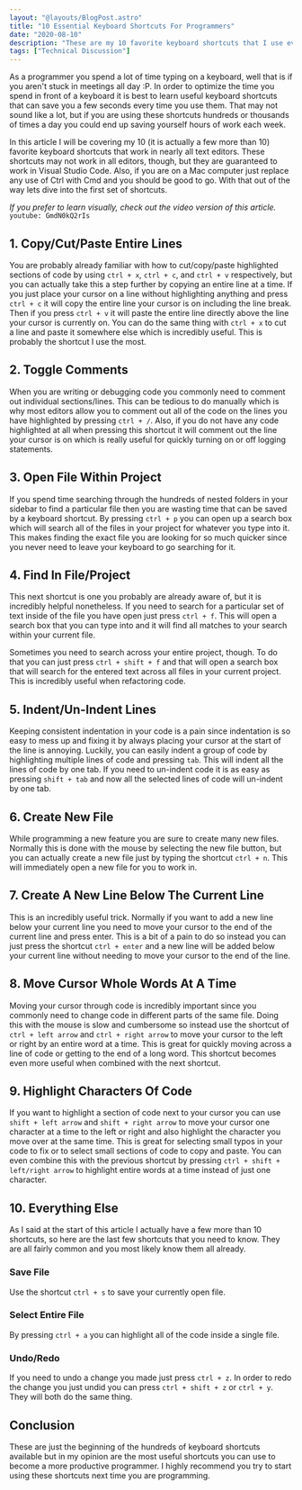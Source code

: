 ```yaml
---
layout: "@layouts/BlogPost.astro"
title: "10 Essential Keyboard Shortcuts For Programmers"
date: "2020-08-10"
description: "These are my 10 favorite keyboard shortcuts that I use everyday as a programmer."
tags: ["Technical Discussion"]
---
```


As a programmer you spend a lot of time typing on a keyboard, well that is if you aren't stuck in meetings all day :P. In order to optimize the time you spend in front of a keyboard it is best to learn useful keyboard shortcuts that can save you a few seconds every time you use them. That may not sound like a lot, but if you are using these shortcuts hundreds or thousands of times a day you could end up saving yourself hours of work each week.

In this article I will be covering my 10 (it is actually a few more than 10) favorite keyboard shortcuts that work in nearly all text editors. These shortcuts may not work in all editors, though, but they are guaranteed to work in Visual Studio Code. Also, if you are on a Mac computer just replace any use of Ctrl with Cmd and you should be good to go. With that out of the way lets dive into the first set of shortcuts.

_If you prefer to learn visually, check out the video version of this article._
`youtube: GmdN0kQ2rIs`

## 1. Copy/Cut/Paste Entire Lines

You are probably already familiar with how to cut/copy/paste highlighted sections of code by using `ctrl + x`, `ctrl + c`, and `ctrl + v` respectively, but you can actually take this a step further by copying an entire line at a time. If you just place your cursor on a line without highlighting anything and press `ctrl + c` it will copy the entire line your cursor is on including the line break. Then if you press `ctrl + v` it will paste the entire line directly above the line your cursor is currently on. You can do the same thing with `ctrl + x` to cut a line and paste it somewhere else which is incredibly useful. This is probably the shortcut I use the most.

## 2. Toggle Comments

When you are writing or debugging code you commonly need to comment out individual sections/lines. This can be tedious to do manually which is why most editors allow you to comment out all of the code on the lines you have highlighted by pressing `ctrl + /`. Also, if you do not have any code highlighted at all when pressing this shortcut it will comment out the line your cursor is on which is really useful for quickly turning on or off logging statements.

## 3. Open File Within Project

If you spend time searching through the hundreds of nested folders in your sidebar to find a particular file then you are wasting time that can be saved by a keyboard shortcut. By pressing `ctrl + p` you can open up a search box which will search all of the files in your project for whatever you type into it. This makes finding the exact file you are looking for so much quicker since you never need to leave your keyboard to go searching for it.

## 4. Find In File/Project

This next shortcut is one you probably are already aware of, but it is incredibly helpful nonetheless. If you need to search for a particular set of text inside of the file you have open just press `ctrl + f`. This will open a search box that you can type into and it will find all matches to your search within your current file.

Sometimes you need to search across your entire project, though. To do that you can just press `ctrl + shift + f` and that will open a search box that will search for the entered text across all files in your current project. This is incredibly useful when refactoring code.

## 5. Indent/Un-Indent Lines

Keeping consistent indentation in your code is a pain since indentation is so easy to mess up and fixing it by always placing your cursor at the start of the line is annoying. Luckily, you can easily indent a group of code by highlighting multiple lines of code and pressing `tab`. This will indent all the lines of code by one tab. If you need to un-indent code it is as easy as pressing `shift + tab` and now all the selected lines of code will un-indent by one tab.

## 6. Create New File

While programming a new feature you are sure to create many new files. Normally this is done with the mouse by selecting the new file button, but you can actually create a new file just by typing the shortcut `ctrl + n`. This will immediately open a new file for you to work in.

## 7. Create A New Line Below The Current Line

This is an incredibly useful trick. Normally if you want to add a new line below your current line you need to move your cursor to the end of the current line and press enter. This is a bit of a pain to do so instead you can just press the shortcut `ctrl + enter` and a new line will be added below your current line without needing to move your cursor to the end of the line.

## 8. Move Cursor Whole Words At A Time

Moving your cursor through code is incredibly important since you commonly need to change code in different parts of the same file. Doing this with the mouse is slow and cumbersome so instead use the shortcut of `ctrl + left arrow` and `ctrl + right arrow` to move your cursor to the left or right by an entire word at a time. This is great for quickly moving across a line of code or getting to the end of a long word. This shortcut becomes even more useful when combined with the next shortcut.

## 9. Highlight Characters Of Code

If you want to highlight a section of code next to your cursor you can use `shift + left arrow` and `shift + right arrow` to move your cursor one character at a time to the left or right and also highlight the character you move over at the same time. This is great for selecting small typos in your code to fix or to select small sections of code to copy and paste. You can even combine this with the previous shortcut by pressing `ctrl + shift + left/right arrow` to highlight entire words at a time instead of just one character.

## 10. Everything Else

As I said at the start of this article I actually have a few more than 10 shortcuts, so here are the last few shortcuts that you need to know. They are all fairly common and you most likely know them all already.

### Save File

Use the shortcut `ctrl + s` to save your currently open file.

### Select Entire File

By pressing `ctrl + a` you can highlight all of the code inside a single file.

### Undo/Redo

If you need to undo a change you made just press `ctrl + z`. In order to redo the change you just undid you can press `ctrl + shift + z` or `ctrl + y`. They will both do the same thing.

## Conclusion

These are just the beginning of the hundreds of keyboard shortcuts available but in my opinion are the most useful shortcuts you can use to become a more productive programmer. I highly recommend you try to start using these shortcuts next time you are programming.
